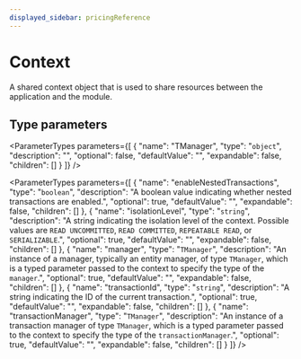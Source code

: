```yaml
---
displayed_sidebar: pricingReference
---
```



# Context

A shared context object that is used to share resources between the application and the module.

## Type parameters

<ParameterTypes parameters={[
  {
    "name": "TManager",
    "type": "`object`",
    "description": "",
    "optional": false,
    "defaultValue": "",
    "expandable": false,
    "children": []
  }
]} />

<ParameterTypes parameters={[
  {
    "name": "enableNestedTransactions",
    "type": "`boolean`",
    "description": "A boolean value indicating whether nested transactions are enabled.",
    "optional": true,
    "defaultValue": "",
    "expandable": false,
    "children": []
  },
  {
    "name": "isolationLevel",
    "type": "`string`",
    "description": "A string indicating the isolation level of the context. Possible values are `READ UNCOMMITTED`, `READ COMMITTED`, `REPEATABLE READ`, or `SERIALIZABLE`.",
    "optional": true,
    "defaultValue": "",
    "expandable": false,
    "children": []
  },
  {
    "name": "manager",
    "type": "`TManager`",
    "description": "An instance of a manager, typically an entity manager, of type `TManager`, which is a typed parameter passed to the context to specify the type of the `manager`.",
    "optional": true,
    "defaultValue": "",
    "expandable": false,
    "children": []
  },
  {
    "name": "transactionId",
    "type": "`string`",
    "description": "A string indicating the ID of the current transaction.",
    "optional": true,
    "defaultValue": "",
    "expandable": false,
    "children": []
  },
  {
    "name": "transactionManager",
    "type": "`TManager`",
    "description": "An instance of a transaction manager of type `TManager`, which is a typed parameter passed to the context to specify the type of the `transactionManager`.",
    "optional": true,
    "defaultValue": "",
    "expandable": false,
    "children": []
  }
]} />
